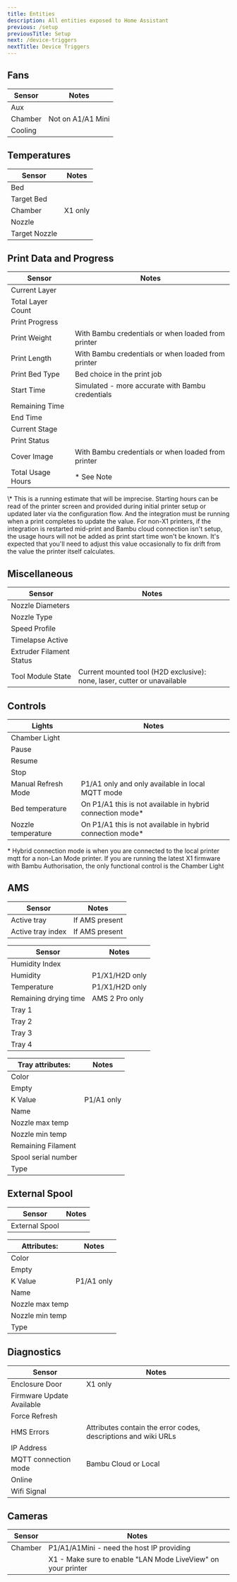 ```yaml
---
title: Entities
description: All entities exposed to Home Assistant
previous: /setup
previousTitle: Setup
next: /device-triggers
nextTitle: Device Triggers
---
```




## Fans

| Sensor        | Notes             |
| ------------- | ----------------- |
| Aux           |                   |
| Chamber       | Not on A1/A1 Mini |
| Cooling       |                   |

## Temperatures

| Sensor        | Notes   |
| ------------- | ------- |
| Bed           |         |
| Target Bed    |         |
| Chamber       | X1 only |
| Nozzle        |         |
| Target Nozzle |         |

## Print Data and Progress

| Sensor            | Notes                                              |
| ----------------- | -------------------------------------------------- |
| Current Layer     |                                                    |
| Total Layer Count |                                                    |
| Print Progress    |                                                    |
| Print Weight      | With Bambu credentials or when loaded from printer |
| Print Length      | With Bambu credentials or when loaded from printer |
| Print Bed Type    | Bed choice in the print job                        |
| Start Time        | Simulated - more accurate with Bambu credentials   |
| Remaining Time    |                                                    |
| End Time          |                                                    |
| Current Stage     |                                                    |
| Print Status      |                                                    |
| Cover Image       | With Bambu credentials or when loaded from printer |
| Total Usage Hours | \* See Note                                        |

<Info>
\* This is a running estimate that will be imprecise. Starting hours can be read of the printer screen and provided during initial printer setup or updated later via the configuration flow. And the integration must be running when a print completes to update the value. For non-X1 printers, if the integration is restarted mid-print and Bambu cloud connection isn't setup, the usage hours will not be added as print start time won't be known. It's expected that you'll need to adjust this value occasionally to fix drift from the value the printer itself calculates.
</Info>

## Miscellaneous

| Sensor                   | Notes |
| ------------------------ | ----- |
| Nozzle Diameters         |       |
| Nozzle Type              |       |
| Speed Profile            |       |
| Timelapse Active         |       |
| Extruder Filament Status |       |
| Tool Module State        | Current mounted tool (H2D exclusive): none, laser, cutter or unavailable |


## Controls

| Lights              | Notes                                                      |
| ------------------- | ---------------------------------------------------------- |
| Chamber Light       |                                                            |
| Pause               |                                                            |
| Resume              |                                                            |
| Stop                |                                                            |
| Manual Refresh Mode | P1/A1 only and only available in local MQTT mode           |
| Bed temperature     | On P1/A1 this is not available in hybrid connection mode\* |
| Nozzle temperature  | On P1/A1 this is not available in hybrid connection mode\* |

<Info>\* Hybrid connection mode is when you are connected to the local printer mqtt for a non-Lan Mode printer.</Info>
<Warning>If you are running the latest X1 firmware with Bambu Authorisation, the only functional control is the Chamber Light</Warning>


## AMS

| Sensor            | Notes          |
| ----------------- | -------------- |
| Active tray       | If AMS present |
| Active tray index | If AMS present |


| Sensor                | Notes          |
| --------------------- | ---------------|
| Humidity Index        |                |
| Humidity              | P1/X1/H2D only | 
| Temperature           | P1/X1/H2D only |
| Remaining drying time | AMS 2 Pro only |
| Tray 1                |                |
| Tray 2                |                |
| Tray 3                |                |
| Tray 4                |                |

| Tray attributes:    | Notes      |
| ------------------- | ---------- |
| Color               |            |
| Empty               |            |
| K Value             | P1/A1 only |
| Name                |            |
| Nozzle max temp     |            |
| Nozzle min temp     |            |
| Remaining Filament  |            |
| Spool serial number |            |
| Type                |            |

## External Spool

| Sensor         | Notes |
| -------------- | ----- |
| External Spool |       |

| Attributes:     | Notes      |
| --------------- | ---------- |
| Color           |            |
| Empty           |            |
| K Value         | P1/A1 only |
| Name            |            |
| Nozzle max temp |            |
| Nozzle min temp |            |
| Type            |            |

## Diagnostics

| Sensor                    | Notes                                                          |
| ------------------------- | -------------------------------------------------------------- |
| Enclosure Door            | X1 only                                                        |
| Firmware Update Available |                                                                |
| Force Refresh             |                                                                |
| HMS Errors                | Attributes contain the error codes, descriptions and wiki URLs |
| IP Address                |                                                                |
| MQTT connection mode      | Bambu Cloud or Local                                           |
| Online                    |                                                                |
| Wifi Signal               |                                                                |

## Cameras

| Sensor  | Notes                                                           |
| ------- | --------------------------------------------------------------- |
| Chamber | P1/A1/A1Mini - need the host IP providing                       |
|         | X1    - Make sure to enable "LAN Mode LiveView" on your printer |